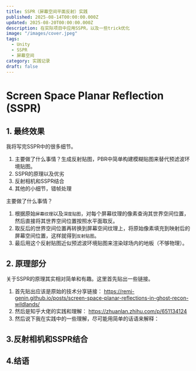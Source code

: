 ```yaml
---
title: SSPR（屏幕空间平面反射）实践
published: 2025-08-14T00:00:00.000Z
updated: 2025-08-20T00:00:00.000Z
description: 在实际项目中应用SSPR，以及一些trick优化
image: "/images/cover.jpeg"
tags:
  - Unity
  - SSPR
  - 屏幕空间
category: 实践记录
draft: false
---
```




# Screen Space Planar Reflection (SSPR)
## 1. 最终效果

<Diff
  l="/images/0.png"
  r="/images/1.png"
  leftAlt="添加地板反射"
  rightAlt="未添加地板反射"
/>

<Diff
  l="/images/最终效果_SSPR.jpg"
  r="/images/未添加反射_SSPR.jpg"
  leftAlt="添加地板反射"
  rightAlt="未添加地板反射"
/>

我将写完SSPR中的很多细节。
1. 主要做了什么事情？生成反射贴图，PBR中简单构建模糊贴图来替代预滤波环境贴图。
2. SSPR的原理以及优劣
3. 反射相机和SSPR结合
4. 其他的小细节，错帧处理

主要做了什么事情？
1. 根据原始`屏幕纹理`以及`深度贴图`，对每个屏幕纹理的像素查询其世界空间位置，然后直接将其世界空间位置按照水平面取反。
2. 取反后的世界空间位置再转换到屏幕空间纹理上，将原始像素填充到映射后的屏幕空间位置，这样就得到`反射贴图`。
3. 最后用这个反射贴图近似预滤波环境贴图来渲染球场内的地板（不够物理）。





## 2. 原理部分
关于SSPR的原理其实相对简单和有趣。这里首先贴出一些链接。
1. 首先贴出应该是原始的技术分享链接：
https://remi-genin.github.io/posts/screen-space-planar-reflections-in-ghost-recon-wildlands/
2. 然后是知乎大佬的实践和理解：
https://zhuanlan.zhihu.com/p/651134124
3. 然后说下我在实践中的一些理解，尽可能用简单的话语来解释：

## 3.反射相机和SSPR结合




## 4.结语